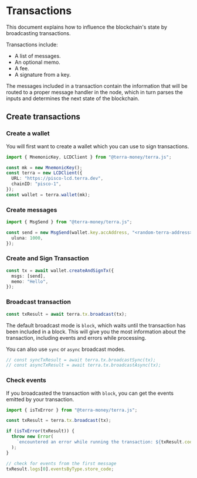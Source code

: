 # Transactions

This document explains how to influence the blockchain's state by broadcasting transactions.

Transactions include:

- A list of messages.
- An optional memo.
- A fee.
- A signature from a key.

The messages included in a transaction contain the information that will be routed to a proper message handler in the node, which in turn parses the inputs and determines the next state of the blockchain.

## Create transactions

### Create a wallet

You will first want to create a wallet which you can use to sign transactions.

```ts
import { MnemonicKey, LCDClient } from "@terra-money/terra.js";

const mk = new MnemonicKey();
const terra = new LCDClient({
  URL: "https://pisco-lcd.terra.dev",
  chainID: "pisco-1",
});
const wallet = terra.wallet(mk);
```

### Create messages

```ts
import { MsgSend } from "@terra-money/terra.js";

const send = new MsgSend(wallet.key.accAddress, "<random-terra-address>", {
  uluna: 1000,
});
```

### Create and Sign Transaction

```ts
const tx = await wallet.createAndSignTx({
  msgs: [send],
  memo: "Hello",
});
```

### Broadcast transaction

```ts
const txResult = await terra.tx.broadcast(tx);
```

The default broadcast mode is `block`, which waits until the transaction has been included in a block. This will give you the most information about the transaction, including events and errors while processing.

You can also use `sync` or `async` broadcast modes.

```ts
// const syncTxResult = await terra.tx.broadcastSync(tx);
// const asyncTxResult = await terra.tx.broadcastAsync(tx);
```

### Check events

If you broadcasted the transaction with `block`, you can get the events emitted by your transaction.

```ts
import { isTxError } from "@terra-money/terra.js";

const txResult = terra.tx.broadcast(tx);

if (isTxError(txResult)) {
  throw new Error(
    `encountered an error while running the transaction: ${txResult.code} ${txResult.codespace}`
  );
}

// check for events from the first message
txResult.logs[0].eventsByType.store_code;
```
